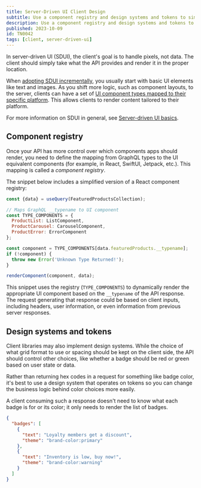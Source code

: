 ```yaml
---
title: Server-Driven UI Client Design
subtitle: Use a component registry and design systems and tokens to simplify client logic
description: Use a component registry and design systems and tokens to simplify client logic with SDUI.
published: 2023-10-09
id: TN0042
tags: [client, server-driven-ui]
---
```


In server-driven UI (SDUI), the client's goal is to handle pixels, not data. The client should simply take what the API provides and render it in the proper location.

When [adopting SDUI incrementally](/technotes/TN0032-sdui-basics/#adopt-sdui-incrementally), you usually start with basic UI elements like text and images. As you shift more logic, such as component layouts, to the server, clients can have a set of [UI component types mapped to their specific platform](/technotes/TN0033-sdui-schema-design/#device-based-sdui-with-enums). This allows clients to render content tailored to their platform.

<Tip>

For more information on SDUI in general, see [Server-driven UI basics](/technotes/TN0032-sdui-basics/).

</Tip>

## Component registry

Once your API has more control over which components apps should render, you need to define the mapping from GraphQL types to the UI equivalent components (for example, in React, SwiftUI, Jetpack, etc.). This mapping is called a _component registry_.

The snippet below includes a simplified version of a React component registry:

```jsx
const {data} = useQuery(FeaturedProductsCollection);

// Maps GraphQL __typename to UI component
const TYPE_COMPONENTS = {
  ProductList: ListComponent,
  ProductCarousel: CarouselComponent,
  ProductError: ErrorComponent
};

const component = TYPE_COMPONENTS[data.featuredProducts.__typename];
if (!component) {
  throw new Error('Unknown Type Returned!');
}

renderComponent(component, data);
```

This snippet uses the registry (`TYPE_COMPONENTS`) to dynamically render the appropriate UI component based on the `__typename` of the API response. The request generating that response could be based on client inputs, including headers, user information, or even information from previous server responses.

## Design systems and tokens

Client libraries may also implement design systems. While the choice of what grid format to use or spacing should be kept on the client side, the API should control other choices, like whether a badge should be red or green based on user state or data.

Rather than returning hex codes in a request for something like badge color, it's best to use a design system that operates on tokens so you can change the business logic behind color choices more easily.

A client consuming such a response doesn't need to know what each badge is for or its color; it only needs to render the list of badges.

```json
{
  "badges": [
    {
      "text": "Loyalty members get a discount",
      "theme": "brand-color:primary"
    },
    {
      "text": "Inventory is low, buy now!",
      "theme": "brand-color:warning"
    }
  ]
}
```
